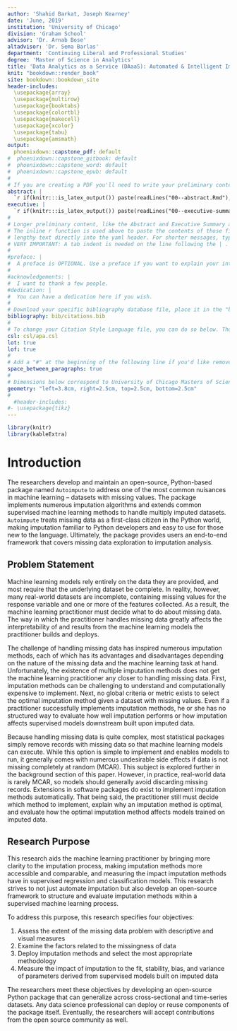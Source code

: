 ```yaml
---
author: 'Shahid Barkat, Joseph Kearney'
date: 'June, 2019'
institution: 'University of Chicago'
division: 'Graham School'
advisor: 'Dr. Arnab Bose'
altadvisor: 'Dr. Sema Barlas'
department: 'Continuing Liberal and Professional Studies'
degree: 'Master of Science in Analytics'
title: 'Data Analytics as a Service (DAaaS): Automated & Intelligent Imputation Methods for Supervised Machine Learning'
knit: "bookdown::render_book"
site: bookdown::bookdown_site
header-includes:
  \usepackage{array}
  \usepackage{multirow}
  \usepackage{booktabs}
  \usepackage{colortbl}
  \usepackage{makecell}
  \usepackage{xcolor}
  \usepackage{tabu}
  \usepackage{amsmath}
output: 
  phoenixdown::capstone_pdf: default
#  phoenixdown::capstone_gitbook: default
#  phoenixdown::capstone_word: default
#  phoenixdown::capstone_epub: default
#
# If you are creating a PDF you'll need to write your preliminary content as well as define some other parameters below.
abstract: | 
  `r if(knitr:::is_latex_output()) paste(readLines("00--abstract.Rmd"), collapse = '\n  ')` 
executive: |  
  `r if(knitr:::is_latex_output()) paste(readLines("00--executive-summary.Rmd"), collapse = '\n  ')` 
#
# Longer preliminary content, like the Abstract and Executive Summary above, is best organized in seperate files.
# The inline r function is used above to paste the contents of those files, instead of requiring you one to type 
# lengthy text directly into the yaml header. For shorter messages, typing directly into the YAML is easier. See below.
# VERY IMPORTANT: A tab indent is needed on the line following the | .
#
#preface: |
#  A preface is OPTIONAL. Use a preface if you want to explain your interest in the report topic and include anything about your #experience that readers should keep in mind. If you would rather not include a preface, comment it out or delete it from the YAML #header of the index.Rmd file.
#
#acknowledgements: |
#  I want to thank a few people.
#dedication: |
#  You can have a dedication here if you wish.
#
# Download your specific bibliography database file, place it in the "bib" folder, and refer to it in the line below
bibliography: bib/citations.bib
#
# To change your Citation Style Language file, you can do so below. Though the default is apa style.
csl: csl/apa.csl
lot: true
lof: true
#
# Add a "#" at the beginning of the following line if you'd like remove space between parapgraphs.
space_between_paragraphs: true
#
# Dimensions below correspond to University of Chicago Masters of Science in Analytics requirements.
geometry: "left=3.8cm, right=2.5cm, top=2.5cm, bottom=2.5cm"
#
  #header-includes:
#- \usepackage{tikz}
---
```




<!--
Above is the YAML (YAML Ain't Markup Language) header that includes a lot of metadata used to produce the document.  Be careful with spacing in this header!

If you'd prefer to not include a Preface for example, simply delete lines 32-33 above or add a "#"" before them to comment out.  If you have other LaTeX packages you would like to include, delete the # before header-includes and list the packages after hyphens on new lines.

If you'd like to include a comment that won't be produced in your resulting file enclose it in a block like this:
-->

<!--

If you receive a duplicate label error after knitting, delete the extra .Rmd file and then knit again.
-->

<!-- You'll need to include the order that you'd like Rmd files to appear in the _bookdown.yml file for PDF files and also delete the # before rmd_files: there. Do not include 00(two-hyphens)prelim.Rmd,  00(two-hyphens)abstract.Rmd and 00(two-hyphens)executive summary.Rmdsince they are handled in the YAML above differently for the PDF version.
-->

<!-- The {.unnumbered} option here means that the introduction will be "Chapter 0." You can also use {-} for no numbers on chapters, which is the standard for each section.
-->

```r
library(knitr)
library(kableExtra)
```

# Introduction {.unnumbered}

The researchers develop and maintain an open-source, Python-based package named `Autoimpute` to address one of the most common nuisances in machine learning – datasets with missing values. The package implements numerous imputation algorithms and extends common supervised machine learning methods to handle multiply imputed datasets. `Autoimpute` treats missing data as a first-class citizen in the Python world, making imputation familiar to Python developers and easy to use for those new to the language. Ultimately, the package provides users an end-to-end framework that covers missing data exploration to imputation analysis.

## Problem Statement {.unnumbered}

Machine learning models rely entirely on the data they are provided, and most require that the underlying dataset be complete. In reality, however, many real-world datasets are incomplete, containing missing values for the response variable and one or more of the features collected. As a result, the machine learning practitioner must decide what to do about missing data. The way in which the practitioner handles missing data greatly affects the interpretability of and results from the machine learning models the practitioner builds and deploys.

The challenge of handling missing data has inspired numerous imputation methods, each of which has its advantages and disadvantages depending on the nature of the missing data and the machine learning task at hand. Unfortunately, the existence of multiple imputation methods does not get the machine learning practitioner any closer to handling missing data. First, imputation methods can be challenging to understand and computationally expensive to implement. Next, no global criteria or metric exists to select the optimal imputation method given a dataset with missing values. Even if a practitioner successfully implements imputation methods, he or she has no structured way to evaluate how well imputation performs or how imputation affects supervised models downstream built upon imputed data.

Because handling missing data is quite complex, most statistical packages simply remove records with missing data so that machine learning models can execute. While this option is simple to implement and enables models to run, it generally comes with numerous undesirable side effects if data is not missing completely at random (MCAR). This subject is explored further in the background section of this paper. However, in practice, real-world data is rarely MCAR, so models should generally avoid discarding missing records. Extensions in software packages do exist to implement imputation methods automatically. That being said, the practitioner still must decide which method to implement, explain why an imputation method is optimal, and evaluate how the optimal imputation method affects models trained on imputed data.

## Research Purpose {.unnumbered}

This research aids the machine learning practitioner by bringing more clarity to the imputation process, making imputation methods more accessible and comparable, and measuring the impact imputation methods have in supervised regression and classification models. This research strives to not just automate imputation but also develop an open-source framework to structure and evaluate imputation methods within a supervised machine learning process.

To address this purpose, this research specifies four objectives:

1. Assess the extent of the missing data problem with descriptive and visual measures
2. Examine the factors related to the missingness of data
3. Deploy imputation methods and select the most appropriate methodology
4. Measure the impact of imputation to the fit, stability, bias, and variance of parameters derived from supervised models built on imputed data

The researchers meet these objectives by developing an open-source Python package that can generalize across cross-sectional and time-series datasets. Any data science professional can deploy or reuse components of the package itself. Eventually, the researchers will accept contributions from the open source community as well.






